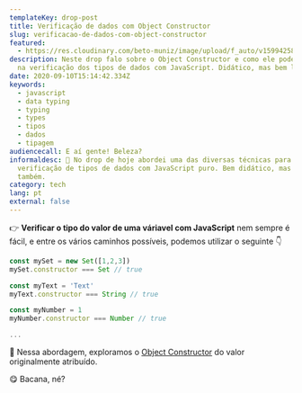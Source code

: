 ```yaml
---
templateKey: drop-post
title: Verificação de dados com Object Constructor
slug: verificacao-de-dados-com-object-constructor
featured:
  - https://res.cloudinary.com/beto-muniz/image/upload/f_auto/v1599425884/Titulo_Image_2_pst5os.jpg
description: Neste drop falo sobre o Object Constructor e como ele pode ser útil
  na verificação dos tipos de dados com JavaScript. Didático, mas bem legal.
date: 2020-09-10T15:14:42.334Z
keywords:
  - javascript
  - data typing
  - typing
  - types
  - tipos
  - dados
  - tipagem
audiencecall: E aí gente! Beleza?
informaldesc: 📣 No drop de hoje abordei uma das diversas técnicas para
  verificação de tipos de dados com JavaScript puro. Bem didático, mas bem legal
  também.
category: tech
lang: pt
external: false
---
```


<Drop>

👉 **Verificar o tipo do valor de uma váriavel com JavaScript** nem sempre é fácil, e entre os vários caminhos possíveis, podemos utilizar o seguinte 👇

```javascript
const mySet = new Set([1,2,3])
mySet.constructor === Set // true

const myText = 'Text'
myText.constructor === String // true

const myNumber = 1
myNumber.constructor === Number // true

...
```

📖 Nessa abordagem, exploramos o [Object Constructor](https://developer.mozilla.org/en-US/docs/Web/JavaScript/Reference/Global_Objects/Object/constructor) do valor originalmente atribuído.

😋 Bacana, né?

</Drop>
